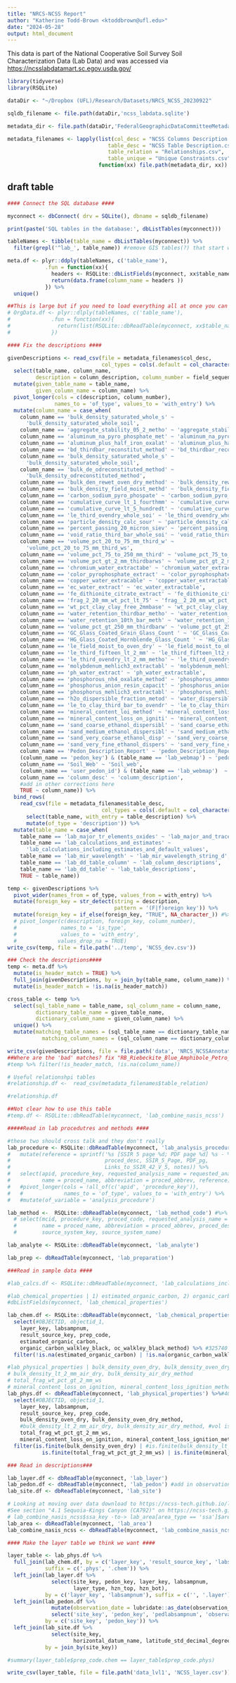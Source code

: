 ```yaml
---
title: "NRCS-NCSS Report"
author: "Katherine Todd-Brown <ktoddbrown@ufl.edu>"
date: "2024-05-28"
output: html_document
---
```


This data is part of the National Cooperative Soil Survey Soil Characterization Data (Lab Data) and was accessed via [https://ncsslabdatamart.sc.egov.usda.gov/](https://ncsslabdatamart.sc.egov.usda.gov/)

```r
library(tidyverse)
library(RSQLite)

dataDir <- "~/Dropbox (UFL)/Research/Datasets/NRCS_NCSS_20230922"

sqldb_filename <- file.path(dataDir,'ncss_labdata.sqlite')

metadata_dir <- file.path(dataDir,'FederalGeographicDataCommitteeMetadata')

metadata_filenames <- lapply(list(col_desc = "NCSS Columns Description.csv", 
                                table_desc = "NCSS Table Description.csv", 
                                table_relation = "Relationships.csv", 
                                table_unique = "Unique Constraints.csv"),
                             function(xx) file.path(metadata_dir, xx))

```

## draft table

```r

#### Connect the SQL database ####

myconnect <- dbConnect( drv = SQLite(), dbname = sqldb_filename)

print(paste('SQL tables in the database:', dbListTables(myconnect)))
```

```r

tableNames <- tibble(table_name = dbListTables(myconnect)) %>%
  filter(grepl('^lab_', table_name)) #remove GIS tables(?) that start with st_ and the sqlite_sequence table

meta.df <- plyr::ddply(tableNames, c('table_name'), 
            .fun = function(xx){
              headers <- RSQLite::dbListFields(myconnect, xx$table_name)
              return(data.frame(column_name = headers ))
            }) %>%
  unique()

##This is large but if you need to load everything all at once you can do so here
# OrgData.df <- plyr::dlply(tableNames, c('table_name'), 
#             .fun = function(xx){
#               return(list(RSQLite::dbReadTable(myconnect, xx$table_name)))
#             }) 

#### Fix the descriptions ####

givenDescriptions <- read_csv(file = metadata_filenames$col_desc, 
                              col_types = cols(.default = col_character())) %>%
  select(table_name, column_name, 
         description = column_description, column_number = field_sequence) %>%
  mutate(given_table_name = table_name,
         given_column_name = column_name) %>%
  pivot_longer(cols = c(description, column_number), 
               names_to = 'of_type', values_to = 'with_entry') %>%
  mutate(column_name = case_when(
    column_name == 'bulk_density_saturated_whole_s' ~
      'bulk_density_saturated_whole_soil',
    column_name == 'aggregate_stability_05_2_metho' ~ 'aggregate_stability_05_2_method',
    column_name == 'aluminum_na_pyro_phosphate_met' ~ 'aluminum_na_pyro_phosphate_method',
    column_name == 'aluminum_plus_half_iron_oxalat' ~ 'aluminum_plus_half_iron_oxalate',
    column_name == 'bd_thirdbar_reconstitut_method' ~ 'bd_thirdbar_reconstituted_method',
    column_name == 'bulk_density_saturated_whole_s' ~
      'bulk_density_saturated_whole_soil',
    column_name == 'bulk_de_odreconstituted_method' ~
      'bulk_density_odreconstituted_method',
    column_name == 'bulk_den_rewet_oven_dry_method' ~ 'bulk_density_rewet_oven_dry_method',
    column_name == 'bulk_density_field_moist_methd' ~ 'bulk_density_field_moist_method',
    column_name == 'carbon_sodium_pyro_phospate' ~ 'carbon_sodium_pyro_phosphate',
    column_name == 'cumulative_curve_lt_1_fourthmm' ~ 'cumulative_curve_lt_1_fourth_mm', 
    column_name == 'cumulative_curve_lt_5_hundredt' ~ 'cumulative_curve_lt_5_hundredths',
    column_name == 'le_third_ovendry_whole_soi' ~ 'le_third_ovendry_whole_soil',
    column_name == 'particle_density_calc_sour' ~ 'particle_density_calc_source',
    column_name == 'percent_passing_20_micron_siev' ~ 'percent_passing_20_micron_sieve',
    column_name == 'void_ratio_third_bar_whole_soi' ~ 'void_ratio_third_bar_whole_soil',
    column_name == 'volume_pct_20_to_75_mm_third_w' ~
      'volume_pct_20_to_75_mm_third_ws',
    column_name == 'volume_pct_75_to_250_mm_third' ~ 'volume_pct_75_to_250_mm_third_ws', 
    column_name == 'volume_pct_gt_2_mm_thirdbarws' ~ 'volume_pct_gt_2_mm_thirdbar_ws',
    column_name == 'chromium_water_extractabe' ~ 'chromium_water_extractable',
    column_name == 'color_pyrophosphate_extract' ~ 'color_pyrophosphate_extractable',
    column_name == 'copper_water_extracable' ~ 'copper_water_extractable',
    column_name == 'ec_water_extract' ~ 'ec_water_extractable',
    column_name == 'fe_dithionite_citrate_extract' ~ 'fe_dithionite_citrate_extractable',
    column_name == 'frag_2_20_mm_wt_pct_lt_75' ~ 'frag__2_20_mm_wt_pct_lt_75', #typo in data not meta
    column_name == 'wt_pct_clay_clay_free_2mmbase' ~ 'wt_pct_clay_clay_free_2mm_base',
    column_name == 'water_retention_thirdbar_metho' ~ 'water_retention_thirdbar_method',
    column_name == 'water_retention_10th_bar_meth' ~ 'water_retention_10th_bar_method',
    column_name == 'volume_pct_gt_250_mm_thirdbarw' ~ 'volume_pct_gt_250_mm_thirdbar_ws',
    column_name == 'GC_Glass_Coated_Grain_Glass_Count ' ~ 'GC_Glass_Coated_Grain_Glass_Count', #extra space
    column_name == 'HG_Glass_Coated_Hornblende_Glass_Count ' ~ 'HG_Glass_Coated_Hornblende_Glass_Count', #extra space
    column_name == 'le_field_moist_to_oven_dry' ~ 'le_field_moist_to_oben_dry', # typo in data
    column_name == 'le_third_fifteen_lt_2_mm' ~ 'le_third_fifteen_lt2_mm',
    column_name == 'le_third_ovendry_lt_2_mm_metho' ~ 'le_third_ovendry_lt_2_mm_method',
    column_name == 'molybdenum_mehlich3_extractabl' ~ 'molybdenum_mehlich3_extractable',
    column_name == 'ph_water_extract' ~ 'ph_water_extractable',
    column_name == 'phosphorous_nh4_oxalate_method' ~ 'phosphorus_ammonium_oxalate_method',
    column_name == 'phosphorus_anion_resin_capacit' ~ 'phosphorus_anion_resin_capacity',
    column_name == 'phosphorus_mehlich3_extractabl' ~ 'phosphorus_mehlich3_extractable',
    column_name == 'h2o_dispersible_fraction_metod' ~ 'water_dispersible_fraction_method',
    column_name == 'le_to_clay_third_bar_to_ovendr' ~ 'le_to_clay_third_bar_to_ovendry',
    column_name == 'mineral_content_loi_method' ~ 'mineral_content_loss_ignition_method',
    column_name == 'mineral_content_loss_on_igniti' ~ 'mineral_content_loss_on_ignition',
    column_name == 'sand_coarse_ethanol_dispersibl' ~ 'sand_coarse_ethanol_dispersible',
    column_name == 'sand_medium_ethanol_dispersibl' ~ 'sand_medium_ethanol_dispersible',
    column_name == 'sand_very_coarse_ethanol_disp' ~ 'sand_very_coarse_ethanol_dispersible',
    column_name == 'sand_very_fine_ethanol_dispers' ~ 'sand_very_fine_ethanol_dispersible',
    column_name == 'Pedon_Description_Report' ~ 'pedon_Description_Report',
    (column_name == 'pedon_key') & (table_name == 'lab_webmap') ~ 'pedon_Key',
    column_name == 'Soil_Web' ~ 'Soil_web',
    (column_name == 'user_pedon_id') & (table_name == 'lab_webmap')  ~ 'User_pedon_ID',
    column_name == 'column_desc' ~ 'column_description',
    #add in other corrections here
    TRUE ~ column_name)) %>%
  bind_rows(
    read_csv(file = metadata_filenames$table_desc, 
                              col_types = cols(.default = col_character())) %>%
      select(table_name, with_entry = table_description) %>%
      mutate(of_type = 'description')) %>%
  mutate(table_name = case_when(
    table_name == 'lab_major_tr_elements_oxides' ~ 'lab_major_and_trace_elements_and_oxides',
    table_name == 'lab_calculations_and_estimates' ~
      'lab_calculations_including_estimates_and_default_values',
    table_name == 'lab_mir_wavelength' ~ 'lab_mir_wavelength_string_d',
    table_name == 'lab_dd_table_column' ~ 'lab_column_descriptions',
    table_name == 'lab_dd_table' ~ 'lab_table_descriptions',
    TRUE ~ table_name)) 

temp <- givenDescriptions %>%
  pivot_wider(names_from = of_type, values_from = with_entry) %>%
  mutate(foreign_key = str_detect(string = description, 
                                  pattern = '(F|f)oreign key')) %>%
  mutate(foreign_key = if_else(foreign_key, "TRUE", NA_character_)) #%>%
  # pivot_longer(c(description, foreign_key, column_number),
  #              names_to = 'is_type',
  #              values_to = 'with_entry',
  #             values_drop_na = TRUE)
write_csv(temp, file = file.path('../temp', 'NCSS_dev.csv'))

```

```r
### Check the descriptions####
temp <- meta.df %>%
  mutate(is_header_match = TRUE) %>%
  full_join(givenDescriptions, by = join_by(table_name, column_name)) %>%
  mutate(is_header_match = !is.na(is_header_match))

cross_table <- temp %>%
  select(sql_table_name = table_name, sql_column_name = column_name,
         dictionary_table_name = given_table_name,
         dictionary_column_name = given_column_name) %>%
  unique() %>%
  mutate(matching_table_names = (sql_table_name == dictionary_table_name), 
           matching_column_names = (sql_column_name == dictionary_column_name))

write_csv(givenDescriptions, file = file.path('data', 'NRCS_NCSSAnnotations.csv'))
##Where are the 'bad' matches? fix "RB_Riebeckite_Blue_Amphibole_Petro_Count"
#temp %>% filter(!is_header_match, !is.na(column_name))

# Useful relationshpi tables
#relationship.df <-  read_csv(metadata_filenames$table_relation)

#relationship.df

##Not clear how to use this table
#temp.df <- RSQLite::dbReadTable(myconnect, 'lab_combine_nasis_ncss')

#####Read in lab procedutres and methods ####

#these two should cross talk and they don't really
lab_procedure <- RSQLite::dbReadTable(myconnect, 'lab_analysis_procedure') #%>%
#   mutate(reference = sprintf('%s [SSIR 5 page %d; PDF page %d] %s - %s', 
#                              proced_desc, SSIR_5_Page, PDF_pg, 
#                              Links_to_SSIR_42_V_5, notes)) %>%
#   select(apid, procedure_key, requested_analysis_name = requested_anal_name, 
#          name = proced_name, abbreviation = proced_abbrev, reference) #%>%
#   #pivot_longer(cols = !all_of(c('apid', 'procedure_key')),
#   #             names_to = 'of_type', values_to = 'with_entry') %>%
#   #mutate(of_variable = 'analysis_procedure')

lab_method <-  RSQLite::dbReadTable(myconnect, 'lab_method_code') #%>%
  # select(mcid, procedure_key, proced_code, requested_analysis_name = requested_anal_name, 
  #        name = proced_name, abbreviation = proced_abbrev, proced_desc,
  #        source_system_key, source_system_name)

lab_analyte <- RSQLite::dbReadTable(myconnect, 'lab_analyte')

lab_prep <- dbReadTable(myconnect, 'lab_preparation')

###Read in sample data ####

#lab_calcs.df <- RSQLite::dbReadTable(myconnect, 'lab_calculations_including_estimates_and_default_values')[1:1000,]

#lab_chemical_properties | 1) estimated_organic_carbon, 2) organic_carbon_walkley_black, oc_walkley_black_method, 
#dbListFields(myconnect, 'lab_chemical_properties')

lab_chem.df <- RSQLite::dbReadTable(myconnect, 'lab_chemical_properties') %>%
  select(#OBJECTID, objectid_1,
    layer_key, labsampnum, 
    result_source_key, prep_code,
    estimated_organic_carbon,
    organic_carbon_walkley_black, oc_walkley_black_method) %>% #325740 obs
  filter(!is.na(estimated_organic_carbon) | !is.na(organic_carbon_walkley_black)) #296364 obs

#lab_physical_properties | bulk_density_oven_dry, bulk_density_oven_dry_method, 
# bulk_density_lt_2_mm_air_dry, bulk_density_air_dry_method
# total_frag_wt_pct_gt_2_mm_ws
# mineral_content_loss_on_ignition, mineral_content_loss_ignition_method
lab_phys.df <- dbReadTable(myconnect, 'lab_physical_properties') %>%#406281 obs
  select(#OBJECTID, objectid_1, 
    layer_key, labsampnum, 
    result_source_key, prep_code,
    bulk_density_oven_dry, bulk_density_oven_dry_method,
    #bulk_density_lt_2_mm_air_dry, bulk_density_air_dry_method, #vol is only fine earth volume
    total_frag_wt_pct_gt_2_mm_ws,
    mineral_content_loss_on_ignition, mineral_content_loss_ignition_method) %>%
  filter(is.finite(bulk_density_oven_dry) | #is.finite(bulk_density_lt_2_mm_air_dry) |
           is.finite(total_frag_wt_pct_gt_2_mm_ws) | is.finite(mineral_content_loss_on_ignition)) #224498 obs

### Read in descriptions### 

lab_layer.df <- dbReadTable(myconnect, 'lab_layer')
lab_pedon.df <- dbReadTable(myconnect, 'lab_pedon') #add in observation date
lab_site.df <- dbReadTable(myconnect, 'lab_site')

# Looking at moving over data download to https://ncss-tech.github.io/lab-data-delivery/SDA.html
#See section "4.1 Sequoia-Kings Canyon (CA792)" on https://ncss-tech.github.io/lab-data-delivery/SDA.html
# lab_combine_nasis_ncss$ssa_key -to-> lab_area[area_type == 'ssa']$area_key
lab_area <- dbReadTable(myconnect, 'lab_area') 
lab_combine_nasis_ncss <- dbReadTable(myconnect, 'lab_combine_nasis_ncss')

#### Make the layer table we think we want ####

layer_table <- lab_phys.df %>% 
  full_join(lab_chem.df, by = c('layer_key', 'result_source_key', 'labsampnum', 'prep_code'), 
            suffix = c('.phys', '.chem')) %>%
  left_join(lab_layer.df %>%
              select(site_key, pedon_key, layer_key, labsampnum,
                     layer_type, hzn_top, hzn_bot),
            by = c('layer_key', 'labsampnum'), suffix = c('', '.layer')) %>%
  left_join(lab_pedon.df %>%
              mutate(observation_date = lubridate::as_date(observation_date, origin = "1900-01-01")) %>%
              select('site_key', 'pedon_key', 'pedlabsampnum', 'observation_date'),
            by = c('site_key', 'pedon_key')) %>%
  left_join(lab_site.df %>%
              select(site_key,
                     horizontal_datum_name, latitude_std_decimal_degrees, longitude_std_decimal_degrees),
            by = join_by(site_key))

#summary(layer_table$prep_code.chem == layer_table$prep_code.phys)

write_csv(layer_table, file = file.path('data_lvl1', 'NCSS_layer.csv'))

```
